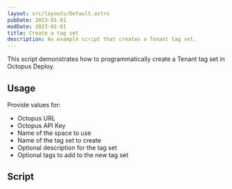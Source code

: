 ```yaml
---
layout: src/layouts/Default.astro
pubDate: 2023-01-01
modDate: 2023-01-01
title: Create a tag set
description: An example script that creates a Tenant tag set.
---
```


This script demonstrates how to programmatically create a Tenant tag set in Octopus Deploy.

## Usage

Provide values for:

- Octopus URL
- Octopus API Key
- Name of the space to use
- Name of the tag set to create
- Optional description for the tag set
- Optional tags to add to the new tag set

## Script

<CreateTagsetScripts />
